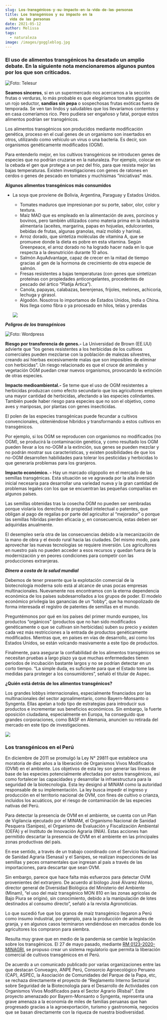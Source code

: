 ```yaml
---
slug: 𝐋𝐨𝐬-𝐭𝐫𝐚𝐧𝐬𝐠𝐞́𝐧𝐢𝐜𝐨𝐬-𝐲-𝐬𝐮-𝐢𝐦𝐩𝐚𝐜𝐭𝐨-𝐞𝐧-𝐥𝐚-𝐯𝐢𝐝𝐚-𝐝𝐞-𝐥𝐚𝐬-𝐩𝐞𝐫𝐬𝐨𝐧𝐚𝐬
title: 𝐋𝐨𝐬 𝐭𝐫𝐚𝐧𝐬𝐠𝐞́𝐧𝐢𝐜𝐨𝐬 𝐲 𝐬𝐮 𝐢𝐦𝐩𝐚𝐜𝐭𝐨 𝐞𝐧 𝐥𝐚
  𝐯𝐢𝐝𝐚 𝐝𝐞 𝐥𝐚𝐬 𝐩𝐞𝐫𝐬𝐨𝐧𝐚𝐬
date: 2021-05-12
author: Melissa
tags:
  - naturaleza
image: /images/goggleblog.jpg
---
```

### El uso de alimentos transgénicos ha desatado un amplio debate. En la siguiente nota mencionaremos algunos puntos por los que son criticados.



![Foto: Telesur](/images/1_telesurtv.net.jpg "Foto: Telesur")

**Seamos sinceros**, si en un supermercado nos acercamos a la sección frutas o verduras, lo más probable es que elegiríamos tomates gigantes de un rojo seductor, **sandías sin pepa** o sospechosas frutas exóticas fuera de temporada. Se ven tan lindos y saludables que los llevaríamos contentos y en casa comeríamos rico. Pero pudiera ser engañoso y fatal, porque estos alimentos podrían ser transgénicos.

Los alimentos transgénicos son producidos mediante modificación genética, proceso en el cual genes de un organismo son insertados en otros, utilizando como vehículo un virus o una bacteria. Es decir, son organismos genéticamente modificados (OGM).

Para entenderlo mejor, en los cultivos transgénicos se introducen genes de especies que no podrían cruzarse en la naturaleza. Por ejemplo, colocar en la cebada el gen que protege a un pez del frío, para que resista mejor las bajas temperaturas. Existen investigaciones con genes de ratones en cerdos o genes de pescado en tomates y muchísimas “iniciativas” más.

**Algunos alimentos transgénicos más consumidos**

* La soya que proviene de Bolivia, Argentina, Paraguay y Estados Unidos.

  * Tomates maduros que impresionan por su porte, sabor, olor, color y textura.
  * Maíz MAD que es empleado en la alimentación de aves, porcinos y bovinos, pero también utilizados como materia prima en la industria alimentaria (aceites, margarina, papas en hojuelas, edulcorantes, bebidas de frutas, algunas granolas, maíz molido y harina).
  * Arroz dorado, que sintetiza moléculas de vitamina A, que se promueve donde la dieta es pobre en esta vitamina. Según Greenpeace, el arroz dorado no ha logrado hacer nada en lo que respecta a la desnutrición durante 10 años.
  * Salmón AquAdvantage, capaz de crecer en la mitad de tiempo gracias al gen de la hormona de crecimiento de otra especie de salmón.
  * Fresas resistentes a bajas temperaturas (con genes que sintetizan proteínas con propiedades anticongelantes, procedentes de pescado del ártico “Platija Ártica”).
  * Canola, papayas, calabazas, berenjenas, frijoles, melones, achicoria, lechuga y girasol.
  * Algodón. Nosotros lo importamos de Estados Unidos, India o China. Nos llega como fibra o ya procesado en hilos, telas y prendas

  ![](/images/agroalimentando.com.jpg)

***Peligros de los transgénicos***

![Foto: Wordpress](/images/wordpress.jpg "Empecemos a analizar la calidad de alimentos que ingerimos.")

**Riesgo por transferencia de genes.-** La Universidad de Brown (EE.UU) advierte que “los genes resistentes a los herbicidas de los cultivos comerciales pueden mezclarse con la población de malezas silvestres, creando así hierbas excesivamente malas que son imposibles de eliminar con herbicidas”. Un riesgo relacionado es que el cruce de animales y vegetación OGM puedan crear nuevos organismos, provocando la extinción de otras especies.

**Impacto medioambiental.-** Se teme que el uso de OGM resistentes a herbicidas produzcan como efecto secundario que los agricultores empleen una mayor cantidad de herbicidas, afectando a las especies colindantes. También puede haber riesgo para especies que no son el objetivo, como aves y mariposas, por plantas con genes insecticidas.

El polen de las especies transgénicas puede fecundar a cultivos convencionales, obteniéndose híbridos y transformando a estos cultivos en transgénicos.

Por ejemplo, si los OGM se reproducen con organismos no modificados (no OGM), se producirá la contaminación genética, y como resultado los OGM pueden llevar a los no-OGM a la extinción, sus genes se pueden mezclar y no podrán mostrar sus características, y existen posibilidades de que los no-OGM desarrollen habilidades para tolerar los pesticidas y herbicidas lo que generaría problemas para los granjeros.

**Impacto económico. -** Hay un marcado oligopolio en el mercado de las semillas transgénicas. Esta situación se ve agravada por la alta inversión inicial necesaria para desarrollar una variedad nueva y la gran cantidad de problemas legales con los que se encuentran las pequeñas compañías en algunos países.

Las semillas obtenidas tras la cosecha OGM no pueden ser sembradas porque violaría los derechos de propiedad intelectual o patentes, que obligan al pago de regalías por parte del agricultor al “mejorador” o porque las semillas híbridas pierden eficacia y, en consecuencia, estas deben ser adquiridas anualmente.

El desempleo sería otra de las consecuencias debido a la mecanización de la mano de obra y el éxodo rural hacia las ciudades. Del mismo modo, para aprovechar las nuevas tecnologías se requiere inversión. Los agricultores en nuestro país no pueden acceder a esos recursos y quedan fuera de la modernización y en peores condiciones para competir con las producciones extranjeras.

***Dinero a costa de la salud mundial***

Debemos de tener presente que la explotación comercial de la biotecnología moderna solo está al alcance de unas pocas empresas multinacionales. Nuevamente nos encontramos con la eterna dependencia económica de los países subdesarrollados a los grupos de poder. El modelo económico privilegia las ganancias de un “lobby”, que ha monopolizado de forma interesada el registro de patentes de semillas en el mundo.

Preguntémonos por qué en los países del primer mundo europeo, los productos “orgánicos” (productos que no han sido modificados genéticamente o que se cultivan sin herbicidas) suben su precio y existen cada vez más restricciones a la entrada de productos genéticamente modificados. Mientras que, en países en vías de desarrollo, así como los Estados Unidos, se están volcando masivamente a este tipo de productos.

Finalmente, para asegurar la confiabilidad de los alimentos transgénicos se necesitan pruebas a largo plazo ya que muchas enfermedades tienen periodos de incubación bastante largos y no se podrían detectar en un corto tiempo. “La simple duda, es suficiente para que el Estado tome las medidas para proteger a los consumidores”, señaló el titular de Aspec.

**¿Quién está detrás de los alimentos transgénicos?**

Los grandes lobbys internacionales, especialmente financiados por las multinacionales del sector agroalimentario, como Bayern-Monsanto o Syngenta. Ellas apelan a todo tipo de estrategias para introducir sus productos e incrementar sus beneficios económicos. Sin embargo, la fuerte oposición ciudadana, especialmente en Europa, ha conseguido que grandes corporaciones, como BASF en Alemania, anuncien su retirada del mercado en este tipo de investigaciones.



![](/images/5.-cientifico.png)

### **Los transgénicos en el Perú**

En diciembre de 2011 se promulgó la Ley N° 29811 que establece una moratoria de diez años a la liberación de Organismos Vivos Modificados (OVM) en el ambiente. Los objetivos de esta ley son generar las líneas de base de las especies potencialmente afectadas por estos transgénicos, así como fortalecer las capacidades y desarrollar la infraestructura para la seguridad de la biotecnología. Esta ley designó al MINAM como la autoridad responsable de su implementación. La ley busca impedir el ingreso y producción en el territorio nacional de OVM, con fines de cultivo o crianza, incluidos los acuáticos, por el riesgo de contaminación de las especies nativas del Perú.

Para detectar la presencia de OVM en el ambiente, se cuenta con un Plan de Vigilancia ejecutado por el MINAM, el Organismo Nacional de Sanidad Pesquera (Sanipes), el Organismo de Evaluación y Fiscalización Ambiental (OEFA) y el Instituto de Innovación Agraria (INIA). Estas acciones han permitido descartar la presencia de OVM en el ambiente en las principales zonas productivas del país.

En ese sentido, a través de un trabajo coordinado con el Servicio Nacional de Sanidad Agraria (Senasa) y el Sanipes, se realizan inspecciones de las semillas y peces ornamentales que ingresan al país a través de las importaciones, para descartar que sean OVM.

Sin embargo, parece que hace falta más esfuerzos para detectar OVM provenientes del extranjero. De acuerdo al biólogo José Álvarez Alonso, director general de Diversidad Biológica del Ministerio del Ambiente (Minam), “el uso del maíz transgénico MON 810 en las zonas agrícolas de Bajo Piura se originó, sin conocimiento, debido a la manipulación de lotes destinados al consumo directo”, señaló a la revista Agronoticias.

Lo que sucedió fue que los granos de maíz transgénico llegaron a Perú como insumo industrial, por ejemplo, para la producción de animales de granja, y en algunos casos terminaron vendiéndose en mercados donde los agricultores los compraron para siembra.

Resulta muy grave que en medio de la pandemia se cambie la legislación sobre los transgénicos. El 27 de mayo pasado, mediante [RM 0123-2020-MINAGRI](https://cdn.www.gob.pe/uploads/document/file/743723/R._M._N%C2%BA_0123-2020-MINAGRI.pdf), se propuso crear un sistema regulatorio que permita la liberación comercial de cultivos transgénicos en el Perú.

De acuerdo a un comunicado publicado por varias organizaciones entre las que destacan Conveagro, ANPE Perú, Consorcio Agroecológico Peruano (CAP), ASPEC, la Asociación de Comunidades del Parque de la Papa, etc, se rechaza directamente el proyecto de “Reglamento Interno Sectorial sobre Seguridad de la Biotecnología para el Desarrollo de Actividades con Organismos Vivos Modificados para el Sector Agrario (Risba)”. Este proyecto amenazado por Bayern-Monsanto o Syngenta, representa una grave amenaza a la economía de miles de familias peruanas que han progresado gracias a la agroexportación, turismo y gastronomía, negocios que se basan directamente con la riqueza de nuestra biodiversidad.